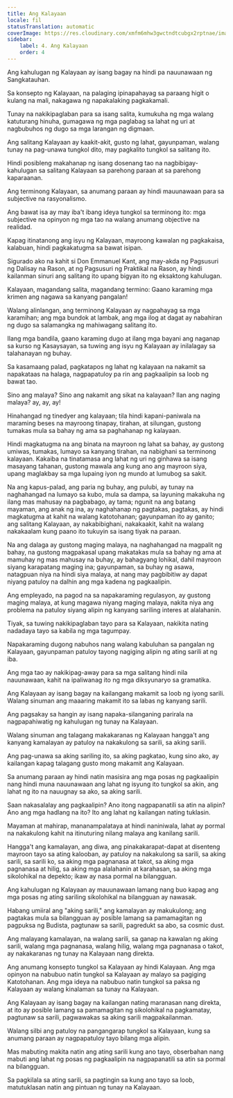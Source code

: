 ```yaml
---
title: Ang Kalayaan
locale: fil
statusTranslation: automatic
coverImage: https://res.cloudinary.com/xmfm6mhw3gwctndtcubgx2rptnae/image/upload/v1741354419/small_cover_la_gran_rebelion_28716e29d2.webp
sidebar:
    label: 4. Ang Kalayaan
    order: 4
---
```

Ang kahulugan ng Kalayaan ay isang bagay na hindi pa nauunawaan ng Sangkatauhan.

Sa konsepto ng Kalayaan, na palaging ipinapahayag sa paraang higit o kulang na mali, nakagawa ng napakalaking pagkakamali.

Tunay na nakikipaglaban para sa isang salita, kumukuha ng mga walang katuturang hinuha, gumagawa ng mga paglabag sa lahat ng uri at nagbubuhos ng dugo sa mga larangan ng digmaan.

Ang salitang Kalayaan ay kaakit-akit, gusto ng lahat, gayunpaman, walang tunay na pag-unawa tungkol dito, may pagkalito tungkol sa salitang ito.

Hindi posibleng makahanap ng isang dosenang tao na nagbibigay-kahulugan sa salitang Kalayaan sa parehong paraan at sa parehong kaparaanan.

Ang terminong Kalayaan, sa anumang paraan ay hindi mauunawaan para sa subjective na rasyonalismo.

Ang bawat isa ay may iba't ibang ideya tungkol sa terminong ito: mga subjective na opinyon ng mga tao na walang anumang objective na realidad.

Kapag itinatanong ang isyu ng Kalayaan, mayroong kawalan ng pagkakaisa, kalabuan, hindi pagkakatugma sa bawat isipan.

Sigurado ako na kahit si Don Emmanuel Kant, ang may-akda ng Pagsusuri ng Dalisay na Rason, at ng Pagsusuri ng Praktikal na Rason, ay hindi kailanman sinuri ang salitang ito upang bigyan ito ng eksaktong kahulugan.

Kalayaan, magandang salita, magandang termino: Gaano karaming mga krimen ang nagawa sa kanyang pangalan!

Walang alinlangan, ang terminong Kalayaan ay nagpahayag sa mga karamihan; ang mga bundok at lambak, ang mga ilog at dagat ay nabahiran ng dugo sa salamangka ng mahiwagang salitang ito.

Ilang mga bandila, gaano karaming dugo at ilang mga bayani ang naganap sa kurso ng Kasaysayan, sa tuwing ang isyu ng Kalayaan ay inilalagay sa talahanayan ng buhay.

Sa kasamaang palad, pagkatapos ng lahat ng kalayaan na nakamit sa napakataas na halaga, nagpapatuloy pa rin ang pagkaalipin sa loob ng bawat tao.

Sino ang malaya? Sino ang nakamit ang sikat na kalayaan? Ilan ang naging malaya? ay, ay, ay!

Hinahangad ng tinedyer ang kalayaan; tila hindi kapani-paniwala na maraming beses na mayroong tinapay, tirahan, at silungan, gustong tumakas mula sa bahay ng ama sa paghahanap ng kalayaan.

Hindi magkatugma na ang binata na mayroon ng lahat sa bahay, ay gustong umiwas, tumakas, lumayo sa kanyang tirahan, na nabighani sa terminong kalayaan. Kakaiba na tinatamasa ang lahat ng uri ng ginhawa sa isang masayang tahanan, gustong mawala ang kung ano ang mayroon siya, upang maglakbay sa mga lupaing iyon ng mundo at lumubog sa sakit.

Na ang kapus-palad, ang paria ng buhay, ang pulubi, ay tunay na naghahangad na lumayo sa kubo, mula sa dampa, sa layuning makakuha ng ilang mas mahusay na pagbabago, ay tama; ngunit na ang batang mayaman, ang anak ng ina, ay naghahanap ng pagtakas, pagtakas, ay hindi magkatugma at kahit na walang katotohanan; gayunpaman ito ay ganito; ang salitang Kalayaan, ay nakabibighani, nakakaakit, kahit na walang nakakaalam kung paano ito tukuyin sa isang tiyak na paraan.

Na ang dalaga ay gustong maging malaya, na naghahangad na magpalit ng bahay, na gustong magpakasal upang makatakas mula sa bahay ng ama at mamuhay ng mas mahusay na buhay, ay bahagyang lohikal, dahil mayroon siyang karapatang maging ina; gayunpaman, sa buhay ng asawa, natagpuan niya na hindi siya malaya, at nang may pagbibitiw ay dapat niyang patuloy na dalhin ang mga kadena ng pagkaalipin.

Ang empleyado, na pagod na sa napakaraming regulasyon, ay gustong maging malaya, at kung magawa niyang maging malaya, nakita niya ang problema na patuloy siyang alipin ng kanyang sariling interes at alalahanin.

Tiyak, sa tuwing nakikipaglaban tayo para sa Kalayaan, nakikita nating nadadaya tayo sa kabila ng mga tagumpay.

Napakaraming dugong nabuhos nang walang kabuluhan sa pangalan ng Kalayaan, gayunpaman patuloy tayong nagiging alipin ng ating sarili at ng iba.

Ang mga tao ay nakikipag-away para sa mga salitang hindi nila nauunawaan, kahit na ipaliwanag ito ng mga diksyunaryo sa gramatika.

Ang Kalayaan ay isang bagay na kailangang makamit sa loob ng iyong sarili. Walang sinuman ang maaaring makamit ito sa labas ng kanyang sarili.

Ang pagsakay sa hangin ay isang napaka-silanganing parirala na nagpapahiwatig ng kahulugan ng tunay na Kalayaan.

Walang sinuman ang talagang makakaranas ng Kalayaan hangga't ang kanyang kamalayan ay patuloy na nakakulong sa sarili, sa aking sarili.

Ang pag-unawa sa aking sariling ito, sa aking pagkatao, kung sino ako, ay kailangan kapag talagang gusto mong makamit ang Kalayaan.

Sa anumang paraan ay hindi natin masisira ang mga posas ng pagkaalipin nang hindi muna nauunawaan ang lahat ng isyung ito tungkol sa akin, ang lahat ng ito na nauugnay sa ako, sa aking sarili.

Saan nakasalalay ang pagkaalipin? Ano itong nagpapanatili sa atin na alipin? Ano ang mga hadlang na ito? Ito ang lahat ng kailangan nating tuklasin.

Mayaman at mahirap, mananampalataya at hindi naniniwala, lahat ay pormal na nakakulong kahit na itinuturing nilang malaya ang kanilang sarili.

Hangga't ang kamalayan, ang diwa, ang pinakakarapat-dapat at disenteng mayroon tayo sa ating kalooban, ay patuloy na nakakulong sa sarili, sa aking sarili, sa sarili ko, sa aking mga pagnanasa at takot, sa aking mga pagnanasa at hilig, sa aking mga alalahanin at karahasan, sa aking mga sikolohikal na depekto; ikaw ay nasa pormal na bilangguan.

Ang kahulugan ng Kalayaan ay mauunawaan lamang nang buo kapag ang mga posas ng ating sariling sikolohikal na bilangguan ay nawasak.

Habang umiiral ang "aking sarili," ang kamalayan ay makukulong; ang pagtakas mula sa bilangguan ay posible lamang sa pamamagitan ng pagpuksa ng Budista, pagtunaw sa sarili, pagredukt sa abo, sa cosmic dust.

Ang malayang kamalayan, na walang sarili, sa ganap na kawalan ng aking sarili, walang mga pagnanasa, walang hilig, walang mga pagnanasa o takot, ay nakakaranas ng tunay na Kalayaan nang direkta.

Ang anumang konsepto tungkol sa Kalayaan ay hindi Kalayaan. Ang mga opinyon na nabubuo natin tungkol sa Kalayaan ay malayo sa pagiging Katotohanan. Ang mga ideya na nabubuo natin tungkol sa paksa ng Kalayaan ay walang kinalaman sa tunay na Kalayaan.

Ang Kalayaan ay isang bagay na kailangan nating maranasan nang direkta, at ito ay posible lamang sa pamamagitan ng sikolohikal na pagkamatay, pagtunaw sa sarili, pagwawakas sa aking sarili magpakailanman.

Walang silbi ang patuloy na pangangarap tungkol sa Kalayaan, kung sa anumang paraan ay nagpapatuloy tayo bilang mga alipin.

Mas mabuting makita natin ang ating sarili kung ano tayo, obserbahan nang mabuti ang lahat ng posas ng pagkaalipin na nagpapanatili sa atin sa pormal na bilangguan.

Sa pagkilala sa ating sarili, sa pagtingin sa kung ano tayo sa loob, matutuklasan natin ang pintuan ng tunay na Kalayaan.

